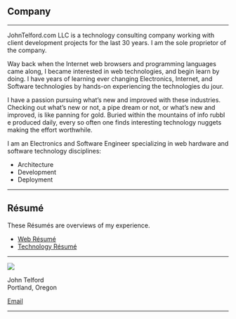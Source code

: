 
##  Company

<hr/>

JohnTelford.com LLC is a  technology consulting company working with client  development projects for the last 30 years. I am the sole proprietor of the company.


Way back when the Internet web browsers and programming languages came along, I became interested in web technologies, and begin learn by doing. I have years of learning ever changing Electronics, Internet, and Software technologies by hands-on experiencing the technologies du jour.

I have a passion pursuing what’s new and improved with these industries. Checking out what’s new or not, a pipe dream or not, or what’s new and improved, is like panning for gold. Buried within the mountains of info rubbl
e produced daily, every so often one finds interesting technology nuggets making the effort worthwhile.

I am an Electronics and Software Engineer specializing in web hardware and software technology disciplines:

- Architecture
- Development
- Deployment

<hr/>

## Résumé

These Résumés are overviews of my experience. 

- [Web Résumé](webresume)
- [Technology Résumé](techresume)

<hr/>

<Image src="/mugShot.png" height={100} width={125} />

John Telford  
Portland, Oregon
<p><a href="mailto:john@johntelford.com">Email</a></p>

<hr/>